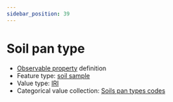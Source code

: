 ```yaml
---
sidebar_position: 39
---
```



# Soil pan type

- [Observable property](/viewers/dawe-vocabs?uri=https://linked.data.gov.au/def/nrm/084ba6fb-0cfd-48a1-bf00-e91c9bc0cea0) definition
- Feature type: [soil sample](http://linked.data.gov.au/def/tern-cv/06461021-a6c2-4175-9651-23653c2b9116)
- Value type: [IRI](https://w3id.org/tern/ontologies/tern/IRI)
- Categorical value collection: [Soils pan types codes](/viewers/dawe-vocabs?uri=https://linked.data.gov.au/def/nrm/995adb71-6439-4cd3-9ece-bb87a8a217c0)

<Example
  protocolModule="soil-pit-characterization"
  observableProperty="https://linked.data.gov.au/def/nrm/084ba6fb-0cfd-48a1-bf00-e91c9bc0cea0"
/>
